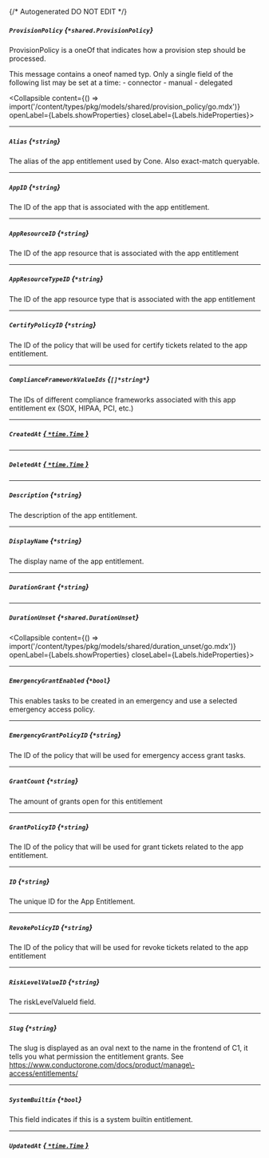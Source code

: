 {/* Autogenerated DO NOT EDIT  */}

##### `ProvisionPolicy` *{`*shared.ProvisionPolicy`}*
ProvisionPolicy is a oneOf that indicates how a provision step should be processed.

This message contains a oneof named typ. Only a single field of the following list may be set at a time:
  \- connector
  \- manual
  \- delegated

<Collapsible content={() => import('/content/types/pkg/models/shared/provision_policy/go.mdx')} openLabel={Labels.showProperties} closeLabel={Labels.hideProperties}>
</Collapsible>

---
##### `Alias` *{`*string`}*
The alias of the app entitlement used by Cone. Also exact\-match queryable.

---
##### `AppID` *{`*string`}*
The ID of the app that is associated with the app entitlement.

---
##### `AppResourceID` *{`*string`}*
The ID of the app resource that is associated with the app entitlement

---
##### `AppResourceTypeID` *{`*string`}*
The ID of the app resource type that is associated with the app entitlement

---
##### `CertifyPolicyID` *{`*string`}*
The ID of the policy that will be used for certify tickets related to the app entitlement.

---
##### `ComplianceFrameworkValueIds` *{`[]*string*`}*
The IDs of different compliance frameworks associated with this app entitlement ex (SOX, HIPAA, PCI, etc.)

---
##### `CreatedAt` [*{ `*time.Time` }*](https://pkg.go.dev/time#Time)

---
##### `DeletedAt` [*{ `*time.Time` }*](https://pkg.go.dev/time#Time)

---
##### `Description` *{`*string`}*
The description of the app entitlement.

---
##### `DisplayName` *{`*string`}*
The display name of the app entitlement.

---
##### `DurationGrant` *{`*string`}*

---
##### `DurationUnset` *{`*shared.DurationUnset`}*
<Collapsible content={() => import('/content/types/pkg/models/shared/duration_unset/go.mdx')} openLabel={Labels.showProperties} closeLabel={Labels.hideProperties}>
</Collapsible>

---
##### `EmergencyGrantEnabled` *{`*bool`}*
This enables tasks to be created in an emergency and use a selected emergency access policy.

---
##### `EmergencyGrantPolicyID` *{`*string`}*
The ID of the policy that will be used for emergency access grant tasks.

---
##### `GrantCount` *{`*string`}*
The amount of grants open for this entitlement

---
##### `GrantPolicyID` *{`*string`}*
The ID of the policy that will be used for grant tickets related to the app entitlement.

---
##### `ID` *{`*string`}*
The unique ID for the App Entitlement.

---
##### `RevokePolicyID` *{`*string`}*
The ID of the policy that will be used for revoke tickets related to the app entitlement

---
##### `RiskLevelValueID` *{`*string`}*
The riskLevelValueId field.

---
##### `Slug` *{`*string`}*
The slug is displayed as an oval next to the name in the frontend of C1, it tells you what permission the entitlement grants. See https://www.conductorone.com/docs/product/manage\-access/entitlements/

---
##### `SystemBuiltin` *{`*bool`}*
This field indicates if this is a system builtin entitlement.

---
##### `UpdatedAt` [*{ `*time.Time` }*](https://pkg.go.dev/time#Time)


